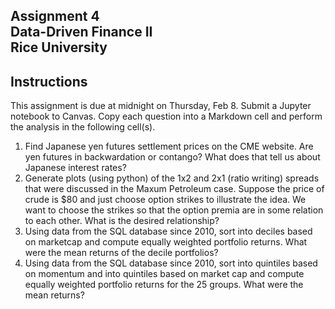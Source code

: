 ## Assignment 4<br>Data-Driven Finance II<br>Rice University



::: {.callout-note appearance="minimal"}
## Instructions 

This assignment is due at midnight on Thursday, Feb 8.  Submit a Jupyter notebook to Canvas. Copy each question into a Markdown cell and perform the analysis in the following cell(s). 
:::

1.  Find Japanese yen futures settlement prices on the CME website.  Are yen futures in backwardation or contango?  What does that tell us about Japanese interest rates?
2.  Generate plots (using python) of the 1x2 and 2x1 (ratio writing) spreads that were discussed in the Maxum Petroleum case.  Suppose the price of crude is $80 and just choose option strikes to illustrate the idea.  We want to choose the strikes so that the option premia are in some relation to each other.   What is the desired relationship?
3.  Using data from the SQL database since 2010, sort into deciles based on marketcap and compute equally weighted portfolio returns.  What were the mean returns of the decile portfolios?
4.  Using data from the SQL database since 2010, sort into quintiles based on momentum and into quintiles based on market cap and compute equally weighted portfolio returns for the 25 groups.  What were the mean returns?